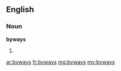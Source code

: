 ==English==

===Noun===
'''byways'''

# {{plural of|byway}}

[[ar:byways]]
[[fr:byways]]
[[mg:byways]]
[[my:byways]]